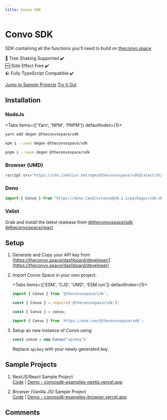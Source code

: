 ---
title: Convo SDK
---


# Convo SDK

SDK containing all the functions you'll need to build on [theconvo.space](theconvo.space)

🌲 Tree Shaking Supported ✔️<br/>
🆓 Side Effect Free ✔️<br/>
🪨 Fully TypeScript Compatible ✔️<br/>

[Jump to Sample Projects](#sample-projects)
[Try it Out](https://npm.runkit.com/@theconvospace/sdk)

## Installation

### NodeJs
<Tabs items={['Yarn', 'NPM', 'PNPM']} defaultIndex={1}>
<Tab>


```bash
yarn add degen @theconvospace/sdk
```


</Tab>
<Tab>


```bash
npm i --save degen @theconvospace/sdk
```


</Tab>
<Tab>


```bash
pnpm i --save degen @theconvospace/sdk
```


</Tab>
</Tabs>

### Browser (UMD)



```javascript
<script src="https://cdn.jsdelivr.net/npm/@theconvospace/sdk@latest/dist/index.global.js"></script>
```



### Deno



```javascript
import { Convo } from "https://deno.land/x/convo@v0.1.1/packages/sdk-deno/mod.ts";
```



### Valist

Grab and install the latest realease from [@theconvospace/sdk](https://app.valist.io/theconvospace/sdk) [@theconvospace/react](https://app.valist.io/theconvospace/react)

## Setup

1. Generate and Copy your API key from [https://theconvo.space/dashboard/developer/](https://theconvo.space/dashboard/developer)
2. Import Convo Space in your own project.

    <Tabs items={['ESM', 'CJS', 'UMD', 'ESM.run']} defaultIndex={1}>
    <Tab>

    ```javascript
    import { Convo } from '@theconvospace/sdk';
    ```

    </Tab>
    <Tab>

    ```javascript
    const { Convo } = require('@theconvospace/sdk');
    ```

    </Tab>
    <Tab>

    ```javascript
    const { Convo } = convo;
    ```

    </Tab>
    <Tab>

    ```javascript
    import { Convo } from 'https://esm.run/@theconvospace/sdk';
    ```

    </Tab>
    </Tabs>

3. Setup an new instance of Convo using

    ```javascript
    const convo = new Convo("apikey")
    ```

    Replace `apikey` with your newly generated key.


## Sample Projects

1. NextJS/React Sample Project<br/>
    [Code](https://github.com/anudit/convosdk/tree/main/examples/nextjs) | [Demo - convosdk-examples-nextjs.vercel.app](https://convosdk-examples-nextjs.vercel.app)

2. Browser (Vanilla JS) Sample Project<br/>
    [Code](https://github.com/anudit/convosdk/tree/main/examples/browser) | [Demo - convosdk-examples-browser.vercel.app](https://convosdk-examples-browser.vercel.app)

## Comments
<CommentBox threadId="convo-sdk"/>

